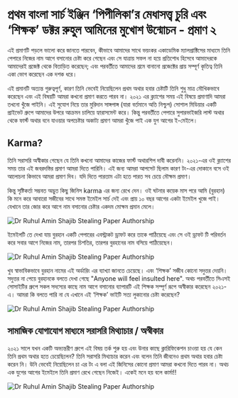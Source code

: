 # প্রথম বাংলা সার্চ ইঞ্জিন ‘পিপীলিকা’র মেধাসত্ত্ব চুরি এবং ‘শিক্ষক’ ডক্টর রুহুল আমিনের মুখোশ উন্মোচন - প্রমাণ ২

এই প্রমাণটি পড়লে ভালো করে জানতে পারবেন, কীভাবে আমাদের সাথে ভয়ংকর একাডেমিক ম্যালপ্রাক্টিসের মাধ্যমে তিনি পেপারে নিজের নাম আগে বসানোর চেষ্টা করে গেছেন এবং সে যাত্রায় সফল না হয়ে প্রতিশোধ হিসেবে আমাদেরকে আমাদেরই প্রজেক্ট থেকে বিতাড়িত করেছেন; এবং পরবর্তীতে আমাদের শ্রমে বানানো প্রজেক্টের প্রায় সম্পূর্ণ কৃতিত্ব তিনি একা ভোগ করেছেন এক দশক ধরে। 

এই প্রমানটি অত্যন্ত গুরুত্বপূর্ণ, কারণ তিনি ভেবেই নিয়েছিলেন প্রথম অথার হবার চেষ্টাটি তিনি শুধু মাত্র মৌখিকভাবে করেছেন এবং এই বিষয়টি আমরা কখনো প্রমাণ করতে পারব না। ২০২১ এর ক্ল্যাশের সময় এই বিষয়ে প্রমাণাদি আমরা তখনো খুঁজে পাইনি।
এই সুযোগ নিয়ে তার মুরিদান সাঙ্গপাঙ্গ (যারা বর্তমানে অতি নিশ্চুপ) সোশাল মিডিয়ার একটি প্রাইভেট গ্রুপে আমাদের উপরে আক্রমন চালিয়ে হ্যারাসমেন্ট করে। কিন্তু পরবর্তীতে পেপারে সুপারভাইজরি লাস্ট অথার থেকে  ফার্স্ট অথার বনে যাওয়ার অপচেষ্টার অকাট্য প্রমাণ আমরা খুঁজে পাই এক যুগ আগের ই-মেইলে। 

## Karma?
তিনি সরাসরি অস্বীকার গেছেন যে তিনি কখনো আমাদের কাজের ফার্স্ট অথারশিপ দাবী করেননি। ২০২১-এর ওই ক্ল্যাশের সময় তার এই জবরদস্তির প্রমাণ আমরা দিতে পারিনি। এই জন্য আমরা আপসেট ছিলাম কারণ টং-এর দোকানে বসে ওই আলোচনা কিভাবে আমরা প্রমাণ দিব। যদি দিতে পারতাম এটা হতে পারত সব চেয়ে মৌক্ষম প্রমাণ।

কিন্তু সৃষ্টিকর্তা সম্ভবত অদ্ভুত কিছু জিনিস karma এর জন্য রেখে দেন। ওই ঘটনার কয়েক মাস পরে আমি (বুরহান) কি মনে করে আবারো সজীবের সাথে সমস্ত ইমেইল সার্চ দেই এবং প্রায় ১০ বছর আগের একটা ইমেইল খুজে পাই। যেখানে তার জোর করে আগে নাম বসানোর চেষ্টার একদম মোক্ষম প্রমান মেলে।

![Dr Ruhul Amin Shajib Stealing Paper Authorship](/static/images/ev2.1.jpg)

ইমেইলটি তে দেখা যায় বুরহান একটি পেপারের এবস্ট্রাকট ড্রাফট করে তাকে পাঠিয়েছে এবং সে ওই ড্রাফট টি পরিবর্তন করে সবার আগে নিজের নাম, তারপর চিশতির, তারপর বুরহানের নাম বসিয়ে পাঠিয়েছেন।

![Dr Ruhul Amin Shajib Stealing Paper Authorship](/static/images/ev2.2.jpg)

খুব স্বাভাবিকভাবে বুরহান নামের এই অর্ডারিং এর ব্যাখ্যা জানতে চেয়েছে। এবং ‘শিক্ষক’ সজীব কোনো সদুত্তর দেয়নি। সদুত্তর না পেয়ে বুরহানকে বলতে দেখা গেছে "Anyone will feel insulted here". অথচ পরবর্তীতে সিএসই সোসাইটির গ্রুপে সকল সদস্যের কাছে নাম আগে বসানোর ব্যাপারটি এই শিক্ষক সম্পূর্ণ রূপে অস্বীকার করেছেন ২০২১-এ। আমরা কি বলতে পারি না যে এখানে এই ‘শিক্ষক’ ভাইটি সত্য লুকানোর চেষ্টা করেছেন?

![Dr Ruhul Amin Shajib Stealing Paper Authorship](/static/images/ev2.3.jpg)

## সামাজিক যোগাযোগ মাধ্যমে সরাসরি মিথ্যাচার / অস্বীকার 
২০২১ সালে যখন একটি অভ্যন্তরীণ গ্রুপে এই বিষয় তর্ক শুরু হয় এবং উনার কাছে ক্লারিফিকেশন চাওয়া হয় যে কেন তিনি প্রথম অথার হতে চেয়েছিলেন? তিনি সরাসরি মিথ্যাচার করেন এবং বলেন তিনি জীবনেও প্রথম অথার হবার চেষ্টা করেন নি। উনি ভেবেই নিয়েছিলেন চা এর টং এ বলা এই জিনিসের কোনো প্রমাণ আমরা কখনো দিতে পারব না। অথচ এক যুগের আগের ইমেইলে তিনি প্রমাণ রেখে গেছেন নিজেই। একেই মনে হয় বলে কার্মা!! 

![Dr Ruhul Amin Shajib Stealing Paper Authorship](/static/images/ev2.4.png)